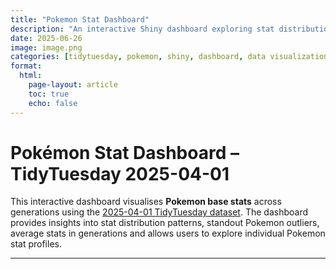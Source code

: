 ```yaml
---
title: "Pokemon Stat Dashboard"
description: "An interactive Shiny dashboard exploring stat distribution and outliers across Pokemon generations using the 2025-04-01 TidyTuesday dataset."
date: 2025-06-26
image: image.png
categories: [tidytuesday, pokemon, shiny, dashboard, data visualization, EDA]
format:
  html:
    page-layout: article
    toc: true
    echo: false
---
```


# Pokémon Stat Dashboard – TidyTuesday 2025-04-01

This interactive dashboard visualises **Pokemon base stats** across generations using the [2025-04-01 TidyTuesday dataset](https://github.com/rfordatascience/tidytuesday/tree/main/data/2025/2025-04-01). The dashboard provides insights into stat distribution patterns, standout Pokemon outliers, average stats in generations and allows users to explore individual Pokemon stat profiles.

---